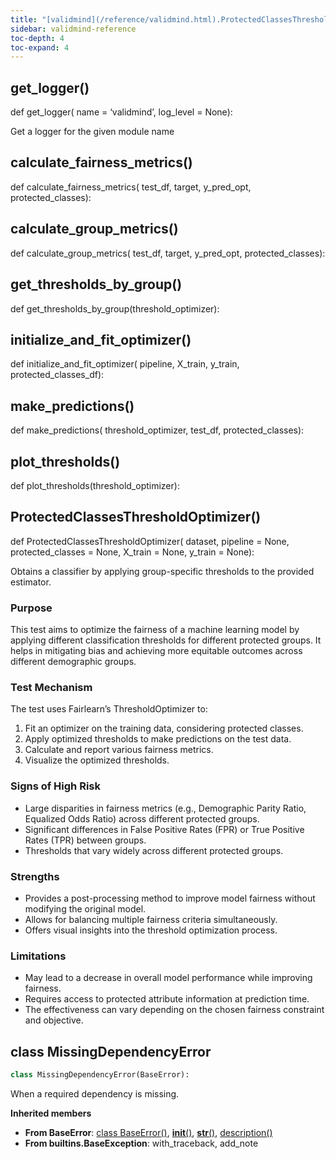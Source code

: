 ```yaml
---
title: "[validmind](/reference/validmind.html).ProtectedClassesThresholdOptimizer"
sidebar: validmind-reference
toc-depth: 4
toc-expand: 4
---
```


## get_logger<span class='muted'>()</span>

<!-- function.qmd.jinja2 - function signature -->

::: {.signature}

<span class="signature">
<span class="kw">def</span> <span class="name">get_logger</span>(
    <span class="param"><span class="n">name</span> <span class="o">=</span> <span class="kc">'validmind'</span></span>,    <span class="param"><span class="n">log_level</span> <span class="o">=</span> <span class="kc">None</span></span>):</span>
</span>

:::

Get a logger for the given module name

## calculate_fairness_metrics[()]{.muted}

<!-- function.qmd.jinja2 - function signature -->

::: {.signature}

<span class="signature">
<span class="kw">def</span> <span class="name">calculate_fairness_metrics</span>(
    <span class="param"><span class="n">test_df</span></span>,    <span class="param"><span class="n">target</span></span>,    <span class="param"><span class="n">y_pred_opt</span></span>,    <span class="param"><span class="n">protected_classes</span></span>):</span>
</span>

:::

## calculate_group_metrics[()]{.muted}

<!-- function.qmd.jinja2 - function signature -->

::: {.signature}

<span class="signature">
<span class="kw">def</span> <span class="name">calculate_group_metrics</span>(
    <span class="param"><span class="n">test_df</span></span>,    <span class="param"><span class="n">target</span></span>,    <span class="param"><span class="n">y_pred_opt</span></span>,    <span class="param"><span class="n">protected_classes</span></span>):</span>
</span>

:::

## get_thresholds_by_group[()]{.muted}

<!-- function.qmd.jinja2 - function signature -->

::: {.signature}

<span class="signature">
<span class="kw">def</span> <span class="name">get_thresholds_by_group</span>(<span class="param"><span class="n">threshold_optimizer</span></span>):</span>
</span>

:::

## initialize_and_fit_optimizer[()]{.muted}

<!-- function.qmd.jinja2 - function signature -->

::: {.signature}

<span class="signature">
<span class="kw">def</span> <span class="name">initialize_and_fit_optimizer</span>(
    <span class="param"><span class="n">pipeline</span></span>,    <span class="param"><span class="n">X_train</span></span>,    <span class="param"><span class="n">y_train</span></span>,    <span class="param"><span class="n">protected_classes_df</span></span>):</span>
</span>

:::

## make_predictions[()]{.muted}

<!-- function.qmd.jinja2 - function signature -->

::: {.signature}

<span class="signature">
<span class="kw">def</span> <span class="name">make_predictions</span>(
    <span class="param"><span class="n">threshold_optimizer</span></span>,    <span class="param"><span class="n">test_df</span></span>,    <span class="param"><span class="n">protected_classes</span></span>):</span>
</span>

:::

## plot_thresholds[()]{.muted}

<!-- function.qmd.jinja2 - function signature -->

::: {.signature}

<span class="signature">
<span class="kw">def</span> <span class="name">plot_thresholds</span>(<span class="param"><span class="n">threshold_optimizer</span></span>):</span>
</span>

:::

## ProtectedClassesThresholdOptimizer[()]{.muted}

<!-- function.qmd.jinja2 - function signature -->

::: {.signature}

<span class="signature">
<span class="kw">def</span> <span class="name">ProtectedClassesThresholdOptimizer</span>(
    <span class="param"><span class="n">dataset</span></span>,    <span class="param"><span class="n">pipeline</span> <span class="o">=</span> <span class="kc">None</span></span>,    <span class="param"><span class="n">protected_classes</span> <span class="o">=</span> <span class="kc">None</span></span>,    <span class="param"><span class="n">X_train</span> <span class="o">=</span> <span class="kc">None</span></span>,    <span class="param"><span class="n">y_train</span> <span class="o">=</span> <span class="kc">None</span></span>):</span>
</span>

:::

Obtains a classifier by applying group-specific thresholds to the provided estimator.

### Purpose

This test aims to optimize the fairness of a machine learning model by applying different classification thresholds for different protected groups. It helps in mitigating bias and achieving more equitable outcomes across different demographic groups.

### Test Mechanism

The test uses Fairlearn's ThresholdOptimizer to:

1. Fit an optimizer on the training data, considering protected classes.
1. Apply optimized thresholds to make predictions on the test data.
1. Calculate and report various fairness metrics.
1. Visualize the optimized thresholds.

### Signs of High Risk

- Large disparities in fairness metrics (e.g., Demographic Parity Ratio, Equalized Odds Ratio) across different protected groups.
- Significant differences in False Positive Rates (FPR) or True Positive Rates (TPR) between groups.
- Thresholds that vary widely across different protected groups.

### Strengths

- Provides a post-processing method to improve model fairness without modifying the original model.
- Allows for balancing multiple fairness criteria simultaneously.
- Offers visual insights into the threshold optimization process.

### Limitations

- May lead to a decrease in overall model performance while improving fairness.
- Requires access to protected attribute information at prediction time.
- The effectiveness can vary depending on the chosen fairness constraint and objective.

## [class]{.muted} MissingDependencyError

<!-- class.qmd.jinja2 - class definition -->

```python
class MissingDependencyError(BaseError):
```

When a required dependency is missing.

**Inherited members**

- **From BaseError**: [class BaseError[()]{.muted}](#class-baseerror), [__init__[()]{.muted}](#__init__), [__str__[()]{.muted}](#__str__), [description[()]{.muted}](#description)
- **From builtins.BaseException**: with_traceback, add_note

